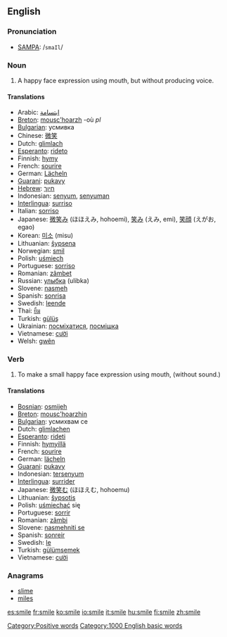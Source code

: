 ==English==

{{rank|afterwards|horses|wonder|706|smile|walk|places|simple}}

===Pronunciation===
*[[w:SAMPA|SAMPA]]: /<tt>smaIl</tt>/

===Noun===
{{en-noun-reg}}

# A happy face expression using mouth, but without producing voice.

==== Translations ====
*Arabic: [[ابتسامة]]
*[[Breton]]: [[mousc'hoarzh]] {{m}} -où ''pl''
*[[Bulgarian]]: усмивка
*Chinese: [[微笑]]
*Dutch: [[glimlach]] {{m}}
*[[Esperanto]]: [[rideto]]
*Finnish: [[hymy]]
*French: [[sourire]] {{m}}
*German: [[Lächeln]] {{n}}
*[[Guarani]]: [[pukavy]]
*[[Hebrew]]: [[חיוך]]
*Indonesian: [[senyum]], [[senyum|senyuman]]
*[[Interlingua]]: [[surriso]]
*Italian: [[sorriso]] {{m}}
*Japanese: [[微笑み]] (ほほえみ, hohoemi), [[笑み]] (えみ, emi), [[笑顔]] (えがお, egao)
*Korean: [[미소]] (misu)
*Lithuanian: [[šypsena]]
*Norwegian: [[smil]] {{c}}
*Polish: [[uśmiech]] {{m}}
*Portuguese: [[sorriso]] {{m}}
*Romanian: [[zâmbet]] {{n}}
*Russian: [[улыбка]] (ulibka)
*Slovene: [[nasmeh]] {{m}}
*Spanish: [[sonrisa]] {{f}}
*Swedish: [[leende]] {{n}}
*Thai: [[ยิ้ม]]
*Turkish: [[gülüş]]
*Ukrainian: [[посміхатися]], [[посмішка]]
*Vietnamese: [[cười]]
*Welsh: [[gwên]]

=== Verb ===
{{en-infl-reg-other-e|smil|e}}
# To make a small happy face expression using mouth, (without sound.)

==== Translations ====
*[[Bosnian]]: [[osmijeh]]
*[[Breton]]: [[mousc'hoarzhin]]
*[[Bulgarian]]: усмихвам се 
*Dutch: [[glimlachen]]
*[[Esperanto]]: [[rideti]]
*Finnish: [[hymyillä]]
*French: [[sourire]]
*German: [[lächeln]]
*[[Guarani]]: [[pukavy]]
*Indonesian: [[senyum|tersenyum]]
*[[Interlingua]]: [[surrider]]
*Japanese: [[微笑む]] (ほほえむ, hohoemu)
*Lithuanian: [[šypsotis]]
*Polish: [[uśmiechać]] się
*Portuguese: [[sorrir]]
*Romanian: [[zâmbi]]
*Slovene: [[nasmehniti se]]
*Spanish: [[sonreir]]
*Swedish: [[le#Swedish|le]]
*Turkish: [[gülümsemek]]
*Vietnamese: [[cười]]

===Anagrams===
*[[slime]]
*[[miles]]

[[Category:Positive words]]
[[Category:1000 English basic words]]

[[es:smile]]
[[fr:smile]]
[[ko:smile]]
[[io:smile]]
[[it:smile]]
[[hu:smile]]
[[fi:smile]]
[[zh:smile]]